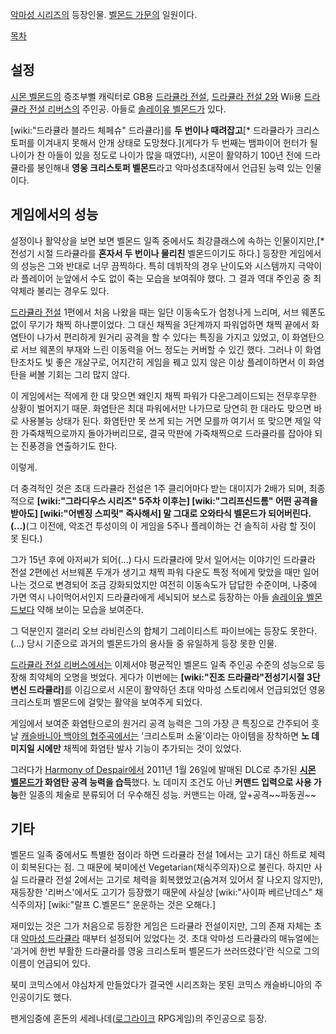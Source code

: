[[악마성 시리즈]]의 등장인물. [[벨몬드 가문]]의 일원이다.

[[목차]]
== 설정 ==
[[시몬 벨몬드]]의 증조부뻘 캐릭터로 GB용 [[드라큘라 전설]], [[드라큘라 전설 2]]와 Wii용 [[드라큘라 전설 리버스]]의 주인공. 아들로 [[솔레이유 벨몬드]]가 있다.

[wiki:"드라큘라 블라드 체페슈" 드라큘라]를 '''두 번이나 때려잡고'''[* 드라큘라가 크리스토퍼를 이겨내지 못해서 안개 상태로 도망쳤다.](게다가 두 번째는 뱀파이어 헌터가 될 나이가 찬 아들이 있을 정도로 나이가 많을 때였다!),  시몬이 활약하기 100년 전에  드라큘라를 봉인해내 '''영웅 크리스토퍼 벨몬드'''라고 악마성초대작에서 언급된 능력 있는 인물이다.

== 게임에서의 성능 ==
설정이나 활약상을 보면 보면 벨몬드 일족 중에서도 최강클래스에 속하는 인물이지만,[* 전성기 시절 드라큘라를 '''혼자서 두 번이나 물리친''' 벨몬드이기도 하다.] 등장한 게임에서의 성능은 그와 반대로 너무 끔찍하다. 특히 데뷔작의 경우 난이도와 시스템까지 극악이라 플레이어 눈앞에서 수도 없이 죽는 모습을 보여줘야 했다. 그 결과 역대 주인공 중 최약체라 불리는 경우도 있다.

[[드라큘라 전설]] 1편에서 처음 나왔을 때는 일단 이동속도가 엄청나게 느리며, 서브 웨폰도 없이 무기가 채찍 하나뿐이었다. 그 대신 채찍을 3단계까지 파워업하면 채찍 끝에서 화염탄이 나가서 편리하게 원거리 공격을 할 수 있다는 특징을 가지고 있었고, 이 화염탄으로 서브 웨폰의 부재와 느린 이동력을 어느 정도는 커버할 수 있긴 했다. 그러나 이 화염탄조차도 빛 좋은 개살구로, 어지간히 게임을 꿰고 있지 않은 이상 플레이하면서 이 화염탄을 써볼 기회는 그리 많지 않다.

이 게임에서는 적에게 한 대 맞으면 왜인지 채찍 파워가 다운그레이드되는 전무후무한 상황이 벌어지기 때문. 화염탄은 최대 파워에서만 나가므로 당연히 한 대라도 맞으면 바로 사용불능 상태가 된다. 화염탄만 못 쓰게 되는 거면 모를까 여기서 또 맞으면 제일 약한 가죽채찍으로까지 돌아가버리므로, 결국 막판에 가죽채찍으로 드라큘라를 잡아야 되는 진풍경을 연출하기도 한다.

{{{#!html
<iframe width="420" height="315" src="//www.youtube.com/embed/U_VkhNOMj2U" frameborder="0" allowfullscreen></iframe>
}}}

이렇게.

더 충격적인 것은 초대 드라큘라 전설은 1주 클리어마다 받는 대미지가 2배가 되며, 최종적으로 '''[wiki:"그라디우스 시리즈" 5주차 이후는] [wiki:"그리프신드롬" 어떤 공격을 받아도] [wiki:"어벤징 스피릿" 즉사해서] 말 그대로 오와타식 벨몬드가 되어버린다.(…)'''(그 이전에, 악조건 투성이의 이 게임을 5주나 플레이하는 건 솔직히 사람 할 짓이 못 된다.)

그가 15년 후에 아저씨가 되어(…) 다시 드라큘라에 맞서 일어서는 이야기인 드라큘라 전설 2편에선 서브웨폰 두개가 생기고 채찍 파워 다운도 특정 적에게 맞았을 때만 일어나는 것으로 변경되어 조금 강화되었지만 여전히 이동속도가 답답한 수준이며, 나중에 가면 역시 나이먹어서인지 드라큘라에게 세뇌되어 보스로 등장하는 아들 [[솔레이유 벨몬드]]보다 약해 보이는 모습을 보여준다.

그 덕분인지 갤러리 오브 라비린스의 합체기 그레이티스트 파이브에는 등장도 못한다.(…) 당시 기준으로 과거의 벨몬드가의 용사들 중 유일하게 등장 못한 인물.

[[드라큘라 전설 리버스]]에서는 이제서야 평균적인 벨몬드 일족 주인공 수준의 성능으로 등장해 최약체의 오명을 벗었다. 게다가 이번에는 '''[wiki:"진조 드라큘라"전성기시절 3단 변신 드라큘라]'''를 이김으로서 시몬이 활약하던 초대 악마성 스토리에서 언급되었던 영웅 크리스토퍼 벨몬드에 걸맞는 활약을 보여주게 되었다.

게임에서 보여준 화염탄으로의 원거리 공격 능력은 그의 가장 큰 특징으로 간주되어 훗날 [[캐슬바니아 백야의 협주곡]]에서는 '크리스토퍼 소울'이라는 아이템을 장착하면 '''노 데미지일 시에만''' 채찍에 화염탄 발사 기능이 추가되는 것이 있었다.

그러다가 [[Harmony of Despair]]에서 2011년 1월 26일에 발매된 DLC로 추가된 '''[[시몬 벨몬드]]가 화염탄 공격 능력을 습득'''했다. 노 데미지 조건도 아닌 '''커맨드 입력으로 사용 가능'''한 일종의 체술로 분류되어 더 우수해진 성능. 커맨드는 아래, 앞+공격~~파동권~~

== 기타 ==
벨몬드 일족 중에서도 특별한 점이라 하면 드라큘라 전설 1에서는 고기 대신 하트로 체력이 회복된다는 점. 그 때문에 북미에선 Vegetarian(채식주의자)으로 불린다. 하지만 사실 드라큘라 전설 2에서는 고기로 체력을 회복했었고(숨겨져 있어서 잘 나오지 않지만), 재등장한 '리버스'에서도 고기가 등장했기 때문에 사실상 [wiki:"사이파 베르난데스" 채식주의자] [wiki:"랄프 C.벨몬드" 운운하는 것은 오해다.]

재미있는 것은 그가 처음으로 등장한 게임은 드라큘라 전설이지만, 그의 존재 자체는 초대 [[악마성 드라큘라]] 때부터 설정되어 있었다는 것. 초대 악마성 드라큘라의 매뉴얼에는 '과거에 한번 부활한 드라큘라를 영웅 크리스토퍼 벨몬드가 쓰러뜨렸다'란 식으로 그의 이름이 언급되어 있다.

북미 코믹스에서 야심차게 만들었다가 결국엔 시리즈화는 못된 코믹스 캐슬바니아의 주인공이기도 했다. 

팬게임중에 혼돈의 세레나데([[로그라이크]] RPG게임)의 주인공으로 등장.
